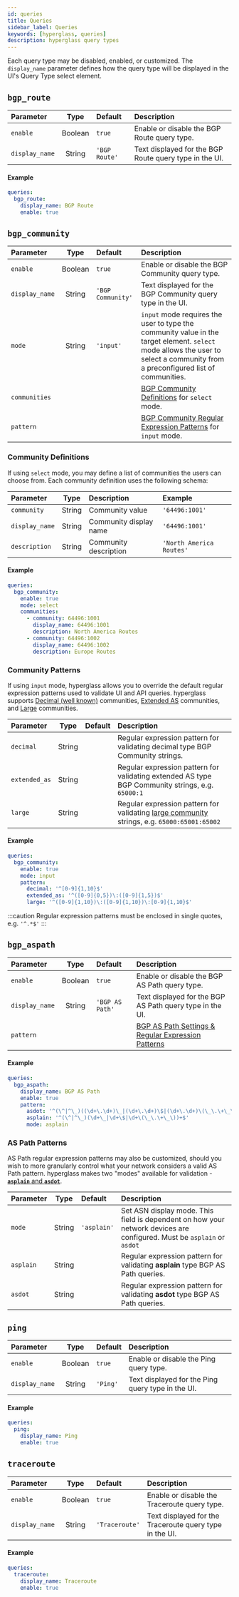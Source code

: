 ```yaml
---
id: queries
title: Queries
sidebar_label: Queries
keywords: [hyperglass, queries]
description: hyperglass query types
---
```



<div class="table--full-width" />

Each query type may be disabled, enabled, or customized. The `display_name` parameter defines how the query type will be displayed in the UI's Query Type select element.

## `bgp_route`

| Parameter      |  Type   | Default       | Description                                            |
| :------------- | :-----: | :------------ | :----------------------------------------------------- |
| `enable`       | Boolean | `true`        | Enable or disable the BGP Route query type.            |
| `display_name` | String  | `'BGP Route'` | Text displayed for the BGP Route query type in the UI. |

#### Example

<!-- prettier-ignore -->
```yaml
queries:
  bgp_route:
    display_name: BGP Route
    enable: true
```

## `bgp_community`

| Parameter      |  Type   | Default           | Description                                                                                                                                                                     |
| :------------- | :-----: | :---------------- | :------------------------------------------------------------------------------------------------------------------------------------------------------------------------------ |
| `enable`       | Boolean | `true`            | Enable or disable the BGP Community query type.                                                                                                                                 |
| `display_name` | String  | `'BGP Community'` | Text displayed for the BGP Community query type in the UI.                                                                                                                      |
| `mode`         | String  | `'input'`         | `input` mode requires the user to type the community value in the target element. `select` mode allows the user to select a community from a preconfigured list of communities. |
| `communities`  |         |                   | [BGP Community Definitions](#community-definitions) for `select` mode.                                                                                                          |
| `pattern`      |         |                   | [BGP Community Regular Expression Patterns](#community-patterns) for `input` mode.                                                                                              |

### Community Definitions

If using `select` mode, you may define a list of communities the users can choose from. Each community definition uses the following schema:

| Parameter      |  Type  | Description            | Example                  |
| :------------- | :----: | :--------------------- | :----------------------- |
| `community`    | String | Community value        | `'64496:1001'`           |
| `display_name` | String | Community display name | `'64496:1001'`           |
| `description`  | String | Community description  | `'North America Routes'` |

#### Example

```yaml
queries:
  bgp_community:
    enable: true
    mode: select
    communities:
      - community: 64496:1001
        display_name: 64496:1001
        description: North America Routes
      - community: 64496:1002
        display_name: 64496:1002
        description: Europe Routes
```

### Community Patterns

If using `input` mode, hyperglass allows you to override the default regular expression patterns used to validate UI and API queries. hyperglass supports [Decimal (well known)](https://tools.ietf.org/html/rfc1997) communities, [Extended AS](https://tools.ietf.org/html/rfc4360) communities, and [Large](https://tools.ietf.org/html/rfc8092) communities.

| Parameter     |  Type  | Default                            | Description                                                                                                                    |
| :------------ | :----: | :--------------------------------- | :----------------------------------------------------------------------------------------------------------------------------- |
| `decimal`     | String | <RP pattern="community_decimal"/>  | Regular expression pattern for validating decimal type BGP Community strings.                                                  |
| `extended_as` | String | <RP pattern="community_extended"/> | Regular expression pattern for validating extended AS type BGP Community strings, e.g. `65000:1`                               |
| `large`       | String | <RP pattern="community_large"/>    | Regular expression pattern for validating [large community](http://largebgpcommunities.net/) strings, e.g. `65000:65001:65002` |

#### Example

<!-- prettier-ignore -->
```yaml
queries:
  bgp_community:
    enable: true
    mode: input
    pattern:
      decimal: '^[0-9]{1,10}$'
      extended_as: '^([0-9]{0,5})\:([0-9]{1,5})$'
      large: '^([0-9]{1,10})\:([0-9]{1,10})\:[0-9]{1,10}$'
```

:::caution
Regular expression patterns must be enclosed in single quotes, e.g. `'^.*$'`
:::

## `bgp_aspath`

| Parameter      |  Type   | Default         | Description                                                             |
| :------------- | :-----: | :-------------- | :---------------------------------------------------------------------- |
| `enable`       | Boolean | `true`          | Enable or disable the BGP AS Path query type.                           |
| `display_name` | String  | `'BGP AS Path'` | Text displayed for the BGP AS Path query type in the UI.                |
| `pattern`      |         |                 | [BGP AS Path Settings & Regular Expression Patterns](#as-path-patterns) |

#### Example

<!-- prettier-ignore -->
```yaml
queries:
  bgp_aspath:
    display_name: BGP AS Path
    enable: true
    pattern:
      asdot: '^(\^|^\_)((\d+\.\d+)\_|(\d+\.\d+)\$|(\d+\.\d+)\(\_\.\+\_\))+$'
      asplain: '^(\^|^\_)(\d+\_|\d+\$|\d+\(\_\.\+\_\))+$'
      mode: asplain
```

### AS Path Patterns

AS Path regular expression patterns may also be customized, should you wish to more granularly control what your network considers a valid AS Path pattern. hyperglass makes two "modes" available for validation - [**`asplain`** and **`asdot`**](https://tools.ietf.org/html/rfc5396).

| Parameter |  Type  | Default                        | Description                                                                                                                                                       |
| :-------- | :----: | :----------------------------- | :---------------------------------------------------------------------------------------------------------------------------------------------------------------- |
| `mode`    | String | `'asplain'`                    | Set ASN display mode. This field is dependent on how your network devices are configured. <MiniNote>Must be <Code>asplain</Code> or <Code>asdot</Code></MiniNote> |
| `asplain` | String | <RP pattern="aspath_asplain"/> | Regular expression pattern for validating **asplain** type BGP AS Path queries.                                                                                   |
| `asdot`   | String | <RP pattern="aspath_asdot"/>   | Regular expression pattern for validating **asdot** type BGP AS Path queries.                                                                                     |

## `ping`

| Parameter      |  Type   | Default  | Description                                       |
| :------------- | :-----: | :------- | :------------------------------------------------ |
| `enable`       | Boolean | `true`   | Enable or disable the Ping query type.            |
| `display_name` | String  | `'Ping'` | Text displayed for the Ping query type in the UI. |

#### Example

<!-- prettier-ignore -->
```yaml
queries:
  ping:
    display_name: Ping
    enable: true
```

## `traceroute`

| Parameter      |  Type   | Default        | Description                                             |
| :------------- | :-----: | :------------- | :------------------------------------------------------ |
| `enable`       | Boolean | `true`         | Enable or disable the Traceroute query type.            |
| `display_name` | String  | `'Traceroute'` | Text displayed for the Traceroute query type in the UI. |

#### Example

<!-- prettier-ignore -->
```yaml
queries:
  traceroute:
    display_name: Traceroute
    enable: true
```
